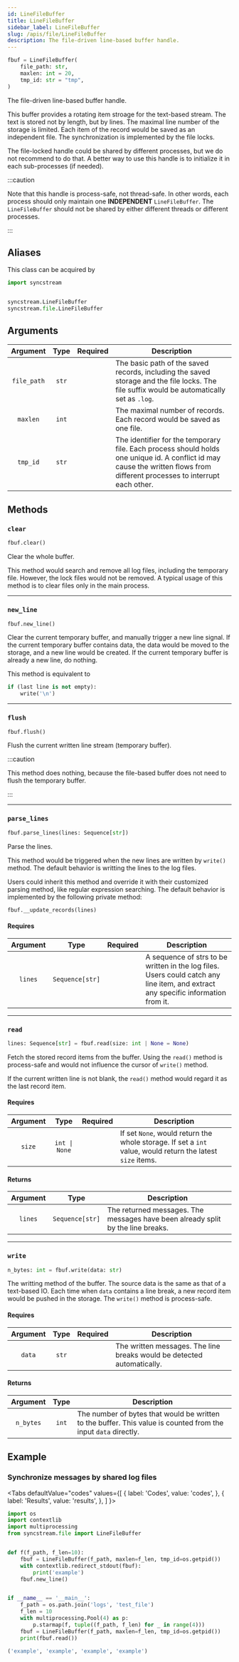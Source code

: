 ```yaml
---
id: LineFileBuffer
title: LineFileBuffer
sidebar_label: LineFileBuffer
slug: /apis/file/LineFileBuffer
description: The file-driven line-based buffer handle.
---
```





<APITopBar type="class" source="file.LineFileBuffer" />

```python
fbuf = LineFileBuffer(
    file_path: str,
    maxlen: int = 20,
    tmp_id: str = "tmp",
)
```

The file-driven line-based buffer handle.

This buffer provides a rotating item stroage for the text-based stream. The text is stored not by length, but by lines. The maximal line number of the storage is limited. Each item of the record would be saved as an independent file. The synchronization is implemented by the file locks.

The file-locked handle could be shared by different processes, but we do not recommend to do that. A better way to use this handle is to initialize it in each sub-processes (if needed).

:::caution

Note that this handle is process-safe, not thread-safe. In other words, each process should only maintain one **INDEPENDENT** `LineFileBuffer`. The `LineFileBuffer` should not be shared by either different threads or different processes.

:::

## Aliases

This class can be acquired by

```python
import syncstream


syncstream.LineFileBuffer
syncstream.file.LineFileBuffer
```

## Arguments

|  Argument   | Type  |             Required              | <center>Description</center>                                                                                                                                                |
| :---------: | :---: | :-------------------------------: | :-------------------------------------------------------------------------------------------------------------------------------------------------------------------------- |
| `file_path` | `str` | <InlineIcon icon={vsiCheckIcon}/> | The basic path of the saved records, including the saved storage and the file locks. The file suffix would be automatically set as `.log`.                                  |
|  `maxlen`   | `int` |                                   | The maximal number of records. Each record would be saved as one file.                                                                                                      |
|  `tmp_id`   | `str` |                                   | The identifier for the temporary file. Each process should holds one unique id. A conflict id may cause the written flows from different processes to interrupt each other. |

## Methods

### <IconObjType type="method"/> `clear`

```python
fbuf.clear()
```

Clear the whole buffer.

This method would search and remove all log files, including the temporary file. However, the lock files would not be removed. A typical usage of this method is to clear files only in the main process.

---

### <IconObjType type="method"/> `new_line`

```python
fbuf.new_line()
```

Clear the current temporary buffer, and manually trigger a new line signal. If the current temporary buffer contains data, the data would be moved to the storage, and a new line would be created. If the current temporary buffer is already a new line, do nothing.

This method is equivalent to

```python
if (last line is not empty):
    write('\n')
```

---

### <IconObjType type="method"/> `flush`

```python
fbuf.flush()
```

Flush the current written line stream (temporary buffer).

:::caution

This method does nothing, because the file-based buffer does not need to flush the temporary buffer.

:::

---

### <IconObjType type="method"/> `parse_lines`

```python
fbuf.parse_lines(lines: Sequence[str])
```

Parse the lines.

This method would be triggered when the new lines are written by `write()` method. The default behavior is writting the lines to the log files.

Users could inherit this method and override it with their customized parsing method, like regular expression searching. The default behavior is implemented by the following private method:

```python
fbuf.__update_records(lines)
```

#### Requires

| Argument |      Type       |             Required              | <center>Description</center>                                                                                                      |
| :------: | :-------------: | :-------------------------------: | :-------------------------------------------------------------------------------------------------------------------------------- |
| `lines`  | `Sequence[str]` | <InlineIcon icon={vsiCheckIcon}/> | A sequence of strs to be written in the log files. Users could catch any line item, and extract any specific information from it. |

---

### <IconObjType type="method"/> `read`

```python
lines: Sequence[str] = fbuf.read(size: int | None = None)
```

Fetch the stored record items from the buffer. Using the `read()` method is process-safe and would not influence the cursor of `write()` method.

If the current written line is not blank, the `read()` method would regard it as the last record item.

#### Requires

| Argument |     Type      | Required | <center>Description</center>                                                                               |
| :------: | :-----------: | :------: | :--------------------------------------------------------------------------------------------------------- |
|  `size`  | `int \| None` |          | If set `None`, would return the whole storage. If set a `int` value, would return the latest `size` items. |

#### Returns

| Argument |      Type       | <center>Description</center>                                                    |
| :------: | :-------------: | :------------------------------------------------------------------------------ |
| `lines`  | `Sequence[str]` | The returned messages. The messages have been already split by the line breaks. |

---

### <IconObjType type="method"/> `write`

```python
n_bytes: int = fbuf.write(data: str)
```

The writting method of the buffer. The source data is the same as that of a text-based IO. Each time when `data` contains a line break, a new record item would be pushed in the storage. The `write()` method is process-safe.

#### Requires

| Argument | Type  |             Required              | <center>Description</center>                                           |
| :------: | :---: | :-------------------------------: | :--------------------------------------------------------------------- |
|  `data`  | `str` | <InlineIcon icon={vsiCheckIcon}/> | The written messages. The line breaks would be detected automatically. |

#### Returns

| Argument  | Type  | <center>Description</center>                                                                                   |
| :-------: | :---: | :------------------------------------------------------------------------------------------------------------- |
| `n_bytes` | `int` | The number of bytes that would be written to the buffer. This value is counted from the input `data` directly. |

## Example

### <IconObjType type="term"/> Synchronize messages by shared log files

<Tabs
  defaultValue="codes"
  values={[
    { label: 'Codes', value: 'codes', },
    { label: 'Results', value: 'results', },
  ]
}>

<TabItem value="codes">

```python showLineNumbers title="sync_by_files.py"
import os
import contextlib
import multiprocessing
from syncstream.file import LineFileBuffer


def f(f_path, f_len=10):
    fbuf = LineFileBuffer(f_path, maxlen=f_len, tmp_id=os.getpid())
    with contextlib.redirect_stdout(fbuf):
        print('example')
    fbuf.new_line()


if __name__ == '__main__':
    f_path = os.path.join('logs', 'test_file')
    f_len = 10
    with multiprocessing.Pool(4) as p:
        p.starmap(f, tuple((f_path, f_len) for _ in range(4)))
    fbuf = LineFileBuffer(f_path, maxlen=f_len, tmp_id=os.getpid())
    print(fbuf.read())
```

</TabItem>

<TabItem value="results">

```python
('example', 'example', 'example', 'example')
```

</TabItem>
</Tabs>
